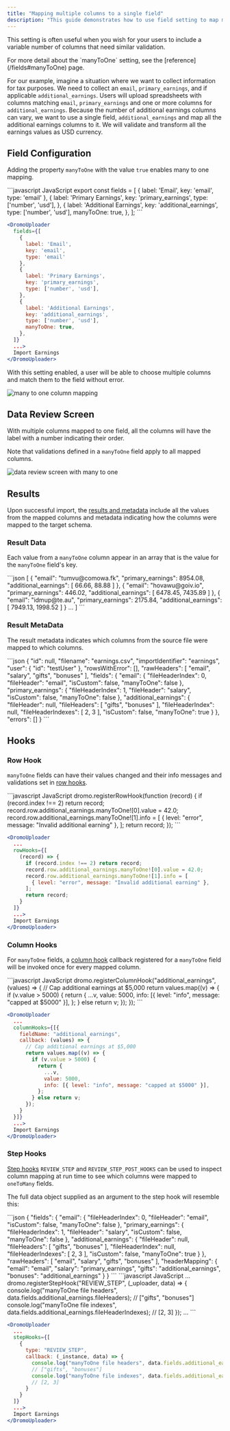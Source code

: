 ```yaml
---
title: "Mapping multiple columns to a single field"
description: "This guide demonstrates how to use field setting to map multiple columns to a single field."
---
```


This setting is often useful when you wish for your users to include a variable number of columns that need similar validation.

<Info>
  For more detail about the `manyToOne` setting, see the [reference](/fields#manyToOne) page.
</Info>

For our example, imagine a situation where we want to collect information for tax purposes. We need to collect an `email`, `primary_earnings`, and if applicable `additional_earnings`. Users will upload spreadsheets with columns matching `email`, `primary_earnings` and one or more columns for `additional_earnings`. Because the number of additional earnings columns can vary, we want to use a single field, `additional_earnings` and map all the additional earnings columns to it. We will validate and transform all the earnings values as USD currency.

## Field Configuration

Adding the property `manyToOne` with the value `true` enables many to one mapping.

<CodeGroup>
```javascript JavaScript
export const fields = [
  {
    label: 'Email',
    key: 'email',
    type: 'email'
  },
  {
    label: 'Primary Earnings',
    key: 'primary_earnings',
    type: ['number', 'usd'],
  },
  {
    label: 'Additional Earnings',
    key: 'additional_earnings',
    type: ['number', 'usd'],
    manyToOne: true,
  },
];
```

```jsx React
<DromoUploader
  fields={[
    {
      label: 'Email',
      key: 'email',
      type: 'email'
    },
    {
      label: 'Primary Earnings',
      key: 'primary_earnings',
      type: ['number', 'usd'],
    },
    {
      label: 'Additional Earnings',
      key: 'additional_earnings',
      type: ['number', 'usd'],
      manyToOne: true,
    },
  ]}
  ...>
  Import Earnings
</DromoUploader>
```
</CodeGroup>

With this setting enabled, a user will be able to choose multiple columns and match them to the field without error.

![many to one column mapping](\images\guides\assets\images\column_mapping-eed6adb531f610423d9527b6c17f09e6.png)

## Data Review Screen

With multiple columns mapped to one field, all the columns will have the label with a number indicating their order.

Note that validations defined in a `manyToOne` field apply to all mapped columns.

![data review screen with many to one](\images\guides\assets\images\data_review-2a8bea8cd30fdafb6eab8a192cb2e658.png)

## Results

Upon successful import, the [results and metadata](/results#the-onresults-callback) include all the values from the mapped columns and metadata indicating how the columns were mapped to the target schema.

### Result Data

Each value from a `manyToOne` column appear in an array that is the value for the `manyToOne` field's key.

<CodeGroup>
```json
[
  {
    "email": "tumvu@comowa.fk",
    "primary_earnings": 8954.08,
    "additional_earnings": [
      66.66,
      88.88
    ]
  },
  {
    "email": "hovawu@goiv.io",
    "primary_earnings": 446.02,
    "additional_earnings": [
      6478.45,
      7435.89
    ]
  },
  {
    "email": "idmup@te.au",
    "primary_earnings": 2175.84,
    "additional_earnings": [
      7949.13,
      1998.52
    ]
  }
  ...
]
```
</CodeGroup>

### Result MetaData

The result metadata indicates which columns from the source file were mapped to which columns.

<CodeGroup>
```json
{
  "id": null,
  "filename": "earnings.csv",
  "importIdentifier": "earnings",
  "user": {
    "id": "testUser"
  },
  "rowsWithError": [],
  "rawHeaders": [
    "email",
    "salary",
    "gifts",
    "bonuses"
  ],
  "fields": {
    "email": {
      "fileHeaderIndex": 0,
      "fileHeader": "email",
      "isCustom": false,
      "manyToOne": false
    },
    "primary_earnings": {
      "fileHeaderIndex": 1,
      "fileHeader": "salary",
      "isCustom": false,
      "manyToOne": false
    },
    "additional_earnings": {
      "fileHeader": null,
      "fileHeaders": [
        "gifts",
        "bonuses"
      ],
      "fileHeaderIndex": null,
      "fileHeaderIndexes": [
        2,
        3
      ],
      "isCustom": false,
      "manyToOne": true
    }
  },
  "errors": []
}
```
</CodeGroup>

## Hooks

### Row Hook

`manyToOne` fields can have their values changed and their info messages and validations set in [row hooks](/hooks#row-hooks).

<CodeGroup>
```javascript JavaScript
dromo.registerRowHook(function (record) {
  if (record.index !== 2) return record;
  record.row.additional_earnings.manyToOne![0].value = 42.0;
  record.row.additional_earnings.manyToOne![1].info = [
    { level: "error", message: "Invalid additional earning" },
  ];
  return record;
});
```

```jsx React
<DromoUploader
  ...
  rowHooks={[
    (record) => {
      if (record.index !== 2) return record;
      record.row.additional_earnings.manyToOne![0].value = 42.0;
      record.row.additional_earnings.manyToOne![1].info = [
        { level: "error", message: "Invalid additional earning" },
      ];
      return record;
    }
  ]}
  ...>
  Import Earnings
</DromoUploader>
```
</CodeGroup>

### Column Hooks

For `manyToOne` fields, a [column hook](/hooks#column-hooks) callback registered for a `manyToOne` field will be invoked once for every mapped column.

<CodeGroup>
```javascript JavaScript
dromo.registerColumnHook("additional_earnings", (values) => {
  // Cap additional earnings at $5,000
  return values.map((v) => {
    if (v.value > 5000) {
      return {
        ...v,
        value: 5000,
        info: [{ level: "info", message: "capped at $5000" }],
      };
    } else return v;
  });
});
```

```jsx React
<DromoUploader
  ...
  columnHooks={[{
    fieldName: "additional_earnings",
    callback: (values) => {
      // Cap additional earnings at $5,000
      return values.map((v) => {
        if (v.value > 5000) {
          return {
            ...v,
            value: 5000,
            info: [{ level: "info", message: "capped at $5000" }],
          };
        } else return v;
      });
    }
  }]}
  ...>
  Import Earnings
</DromoUploader>
```
</CodeGroup>

### Step Hooks

[Step hooks](/hooks#step-hooks) `REVIEW_STEP` and `REVIEW_STEP_POST_HOOKS` can be used to inspect column mapping at run time to see which columns were mapped to `oneToMany` fields.

The full data object supplied as an argument to the step hook will resemble this:

<CodeGroup>
```json
{
  "fields": {
    "email": {
      "fileHeaderIndex": 0,
      "fileHeader": "email",
      "isCustom": false,
      "manyToOne": false
    },
    "primary_earnings": {
      "fileHeaderIndex": 1,
      "fileHeader": "salary",
      "isCustom": false,
      "manyToOne": false
    },
    "additional_earnings": {
      "fileHeader": null,
      "fileHeaders": [
        "gifts",
        "bonuses"
      ],
      "fileHeaderIndex": null,
      "fileHeaderIndexes": [
        2,
        3
      ],
      "isCustom": false,
      "manyToOne": true
    }
  },
  "rawHeaders": [
    "email",
    "salary",
    "gifts",
    "bonuses"
  ],
  "headerMapping": {
    "email": "email",
    "salary": "primary_earnings",
    "gifts": "additional_earnings",
    "bonuses": "additional_earnings"
  }
}
```
</CodeGroup>

<CodeGroup>
```javascript JavaScript
...
dromo.registerStepHook("REVIEW_STEP", (_uploader, data) => {
  console.log("manyToOne file headers", data.fields.additional_earnings.fileHeaders);
  // ["gifts", "bonuses"]
  console.log("manyToOne file indexes", data.fields.additional_earnings.fileHeaderIndexes);
  // [2, 3]
});
...
```

```jsx React
<DromoUploader
  ...
  stepHooks={[
    {
      type: "REVIEW_STEP",
      callback: (_instance, data) => {
        console.log("manyToOne file headers", data.fields.additional_earnings.fileHeaders);
        // ["gifts", "bonuses"]
        console.log("manyToOne file indexes", data.fields.additional_earnings.fileHeaderIndexes);
        // [2, 3]
      }
    }
  ]}
  ...>
  Import Earnings
</DromoUploader>
```
</CodeGroup>
